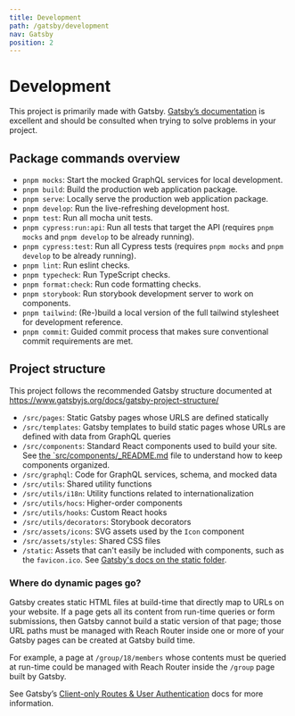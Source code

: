 ```yaml
---
title: Development
path: /gatsby/development
nav: Gatsby
position: 2
---
```


# Development

This project is primarily made with Gatsby. [Gatsby’s documentation](https://www.gatsbyjs.org/docs/) is excellent and should be consulted when trying to solve problems in your project.

## Package commands overview

  - `pnpm mocks`: Start the mocked GraphQL services for local development.
  - `pnpm build`: Build the production web application package.
  - `pnpm serve`: Locally serve the production web application package.
  - `pnpm develop`: Run the live-refreshing development host.
  - `pnpm test`: Run all mocha unit tests.
  - `pnpm cypress:run:api`: Run all tests that target the API (requires `pnpm mocks` and `pnpm develop` to be already running).
  - `pnpm cypress:test`: Run all Cypress tests (requires `pnpm mocks` and `pnpm develop` to be already running).
  - `pnpm lint`: Run eslint checks.
  - `pnpm typecheck`: Run TypeScript checks.
  - `pnpm format:check`: Run code formatting checks.
  - `pnpm storybook`: Run storybook development server to work on components.
  - `pnpm tailwind`: (Re-)build a local version of the full tailwind stylesheet for development reference.
  - `pnpm commit`: Guided commit process that makes sure conventional commit requirements are met.

## Project structure

This project follows the recommended Gatsby structure documented at https://www.gatsbyjs.org/docs/gatsby-project-structure/

- `/src/pages`: Static Gatsby pages whose URLS are defined statically
- `/src/templates`: Gatsby templates to build static pages whose URLs are defined with data from GraphQL queries
- `/src/components`: Standard React components used to build your site. See [the `src/components/\_README.md](../src/components/_README.md) file to understand how to keep components organized.
- `/src/graphql`: Code for GraphQL services, schema, and mocked data
- `/src/utils`: Shared utility functions
- `/src/utils/i18n`: Utility functions related to internationalization
- `/src/utils/hocs`: Higher-order components
- `/src/utils/hooks`: Custom React hooks
- `/src/utils/decorators`: Storybook decorators
- `/src/assets/icons`: SVG assets used by the `Icon` component
- `/src/assets/styles`: Shared CSS files
- `/static`: Assets that can't easily be included with components, such as the `favicon.ico`. See [Gatsby's docs on the static folder](https://www.gatsbyjs.org/docs/static-folder/).

### Where do dynamic pages go?

Gatsby creates static HTML files at build-time that directly map to URLs on your website. If a page gets all its content from run-time queries or form submissions, then Gatsby cannot build a static version of that page; those URL paths must be managed with Reach Router inside one or more of your Gatsby pages can be created at Gatsby build time.

For example, a page at `/group/18/members` whose contents must be queried at run-time could be managed with Reach Router inside the `/group` page built by Gatsby.

See Gatsby’s [Client-only Routes &amp; User Authentication](https://www.gatsbyjs.org/docs/client-only-routes-and-user-authentication/) docs for more information.
